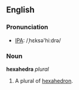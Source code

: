 ==English==
===Pronunciation===
*[[w:IPA|IPA]]: /ˌhɛksə'hiːdrə/

===Noun===
'''hexahedra''' ''plural''

#A plural of [[hexahedron]].